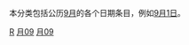 {{Catnav|頁面分類|历史|歷史學|年代学|日}}
{{Catnav|頁面分類|人文學科|歷史學|年代学|日}}

本分类包括公历[[9月|9月]]的各个日期条目，例如[[9月1日|9月1日]]。

{{各月各日导航}}


[[Category:9月|R]]
[[Category:日|月09]]
[[Category:日历|月09]]